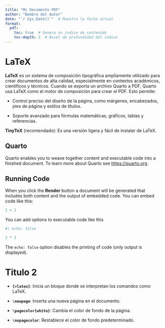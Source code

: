 ```yaml
---
title: "Mi Documento PDF"
author: "Nombre del Autor"
date: "`r Sys.Date()`"  # Muestra la fecha actual
format: 
  pdf:
    toc: true  # Genera un índice de contenido
    toc-depth: 2  # Nivel de profundidad del índice
---
```


# **LaTeX**

**LaTeX** es un sistema de composición tipográfica ampliamente utilizado para crear documentos de alta calidad, especialmente en contextos académicos, científicos y técnicos. Cuando se exporta un archivo Quarto a PDF, Quarto usa LaTeX como el motor de composición para crear el PDF. Esto permite:

-   Control preciso del diseño de la página, como márgenes, encabezados, pies de página y estilos de títulos.

-   Soporte avanzado para fórmulas matemáticas, gráficos, tablas y referencias.

**TinyTeX** (recomendado): Es una versión ligera y fácil de instalar de LaTeX.

\newpage
\pagecolor{blue!20}

## Quarto

Quarto enables you to weave together content and executable code into a finished document. To learn more about Quarto see <https://quarto.org>.

## Running Code

When you click the **Render** button a document will be generated that includes both content and the output of embedded code. You can embed code like this:

```r

1 + 1

```

You can add options to executable code like this

```r
#| echo: false

2 * 2
```

The `echo: false` option disables the printing of code (only output is displayed).

\newpage
\nopagecolor

# Titulo 2

\newpage
\nopagecolor

-   **`{=latex}`**: Inicia un bloque donde se interpretan los comandos como LaTeX.

-   **`\newpage`**: Inserta una nueva página en el documento.

-   **`\pagecolor{white}`**: Cambia el color de fondo de la página.

-   **`\nopagecolor`**: Restablece el color de fondo predeterminado.
